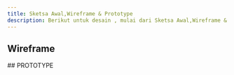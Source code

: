 ```yaml
---
title: Sketsa Awal,Wireframe & Prototype
description: Berikut untuk desain , mulai dari Sketsa Awal,Wireframe & Prototype.
---
```


## Wireframe
<CardGrid>
  <Card
    title="wireframe1"
    image="/images/wireframe1.png"
    external={true}
    variant="image"
  />
    <Card
    title="wireframe2"
    image="/images/wireframe2.png"
    external={true}
    variant="image"
  />
    <Card
    title="wireframe3"
    image="/images/wireframe3.png"
    external={true}
    variant="image"
  />
</CardGrid>
## PROTOTYPE
<CardGrid>
  <Card
    title="Prototype"
    image="/images/proto1.png"
    external={true}
    variant="image"
  />
    <Card
    title="Prototype"
    image="/images/proto2.png"
    external={true}
    variant="image"
  />
    <Card
    title="Prototype"
    image="/images/proto3.png"
    external={true}
    variant="image"
  />
    <Card
    title="Prototype"
    image="/images/proto4.png"
    external={true}
    variant="image"
  />
</CardGrid>